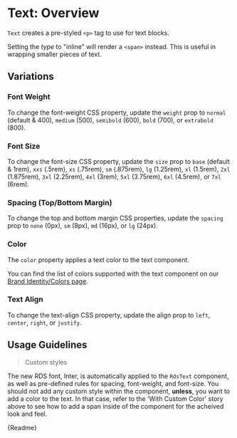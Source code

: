 
<Meta title="Components/Text/Overview" />

# Text: Overview

`Text` creates a pre-styled `<p>` tag to use for text blocks.

Setting the _type_ to "inline" will render a `<span>` instead. This is useful in wrapping smaller pieces of text.

## Variations

<Canvas withSource="auto">
  <Story id="components-text-stories--default-story"></Story>
</Canvas>

### Font Weight

To change the font-weight CSS property, update the `weight` prop to `normal` (default & 400), `medium` (500), `semibold` (600), `bold` (700), or `extrabold` (800).

<Canvas withSource="auto" isColumn>
  <Story id="components-text-stories--default-story"></Story>
  <Story id="components-text-stories--weight-medium"></Story>
  <Story id="components-text-stories--weight-semibold"></Story>
  <Story id="components-text-stories--weight-bold"></Story>
  <Story id="components-text-stories--weight-extrabold"></Story>
</Canvas>

### Font Size

To change the font-size CSS property, update the `size` prop to `base` (default & 1rem), `xxs` (.5rem), `xs` (.75rem), `sm` (.875rem), `lg` (1.25rem), `xl` (1.5rem), `2xl` (1.875rem), `3xl` (2.25rem), `4xl` (3rem), `5xl` (3.75rem), `6xl` (4.5rem), or `7xl` (6rem).

<Canvas withSource="auto" isColumn>
  <Story id="components-text-stories--size-double-extra-small"></Story>
  <Story id="components-text-stories--size-extra-small"></Story>
  <Story id="components-text-stories--size-small"></Story>
  <Story id="components-text-stories--default-story"></Story>
  <Story id="components-text-stories--size-large"></Story>
  <Story id="components-text-stories--size-extra-large"></Story>
  <Story id="components-text-stories--size-2-xl"></Story>
  <Story id="components-text-stories--size-3-xl"></Story>
  <Story id="components-text-stories--size-4-xl"></Story>
  <Story id="components-text-stories--size-5-xl"></Story>
  <Story id="components-text-stories--size-6-xl"></Story>
  <Story id="components-text-stories--size-7-xl"></Story>
</Canvas>

### Spacing (Top/Bottom Margin)

To change the top and bottom margin CSS properties, update the `spacing` prop to `none` (0px), `sm` (8px), `md` (16px), or `lg` (24px).

<Canvas withSource="auto" isColumn>
  <Story id="components-text-stories--no-spacing"></Story>
  <Story id="components-text-stories--small-spacing"></Story>
  <Story id="components-text-stories--default-story"></Story>
  <Story id="components-text-stories--large-spacing"></Story>
</Canvas>

### Color

The `color` property applies a text color to the text component.

You can find the list of colors supported with the text component on our [Brand Identity/Colors page](/story/brand-identity-colors--page).

<Canvas isColumn withSource="auto">
  <Story id="components-text-stories--text-color"></Story>
</Canvas>

### Text Align

To change the text-align CSS property, update the align prop to `left`, `center`, `right`, or `justify`.

<Canvas>
  <Story id="components-text-stories--text-align-left"></Story>
</Canvas>

<Canvas>
  <Story id="components-text-stories--text-align-center"></Story>
</Canvas>

<Canvas>
  <Story id="components-text-stories--text-align-right"></Story>
</Canvas>

<Canvas>
  <Story id="components-text-stories--text-align-justify"></Story>
</Canvas>

## Usage Guidelines

> Custom styles

The new RDS font, Inter, is automatically applied to the `RdsText` component, as well as pre-defined rules for spacing, font-weight, and font-size. You should not add any custom style within the component, **unless**, you want to add a color to the text. In that case, refer to the 'With Custom Color' story above to see how to add a span inside of the component for the acheived look and feel.

<Description>{Readme}</Description>
